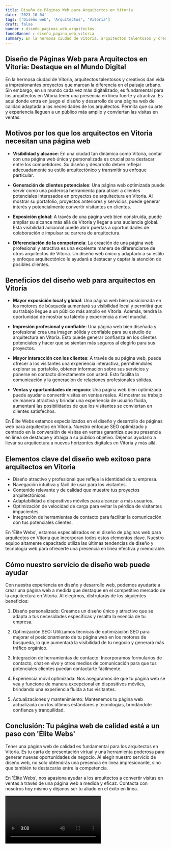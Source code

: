 ```yaml
---
title: Diseño de Páginas Web para Arquitectos en Vitoria
date: '2023-10-04'
tags: ['Diseño web', 'Arquitectos', 'Vitoria']
draft: false
banner : diseño_paginas_web_arquitectos
fondoBanner : diseño_pagina_web_vitoria
summary: En la hermosa ciudad de Vitoria, arquitectos talentosos y creativos dan vida a impresionantes proyectos que marcan la diferencia en el paisaje urbano. Sin embargo, en un mundo cada vez más digitalizado, es fundamental para los arquitectos en Vitoria tener una presencia en línea fuerte y atractiva. Es aquí donde entra en juego el diseño y desarrollo de una página web de calidad adaptada a las necesidades de los arquitectos. Permita que su arte y experiencia lleguen a un público más amplio y conviertan las visitas en ventas.
---
```


## Diseño de Páginas Web para Arquitectos en Vitoria: Destaque en el Mundo Digital

En la hermosa ciudad de Vitoria, arquitectos talentosos y creativos dan vida a impresionantes proyectos que marcan la diferencia en el paisaje urbano. Sin embargo, en un mundo cada vez más digitalizado, es fundamental para los arquitectos en Vitoria tener una presencia en línea fuerte y atractiva. Es aquí donde entra en juego el diseño y desarrollo de una página web de calidad adaptada a las necesidades de los arquitectos. Permita que su arte y experiencia lleguen a un público más amplio y conviertan las visitas en ventas.

## Motivos por los que los arquitectos en Vitoria necesitan una página web

- **Visibilidad y alcance**: En una ciudad tan dinámica como Vitoria, contar con una página web única y personalizada es crucial para destacar entre los competidores. Su diseño y desarrollo deben reflejar adecuadamente su estilo arquitectónico y transmitir su enfoque particular.

- **Generación de clientes potenciales**: Una página web optimizada puede servir como una poderosa herramienta para atraer a clientes potenciales interesados en proyectos de arquitectura en Vitoria. Al mostrar su portafolio, proyectos anteriores y servicios, puede generar interés y potencialmente convertir visitantes en clientes.

- **Exposición global**: A través de una página web bien construida, puede ampliar su alcance más allá de Vitoria y llegar a una audiencia global. Esta visibilidad adicional puede abrir puertas a oportunidades de colaboración e impulsar su carrera de arquitectura.

- **Diferenciación de la competencia**: La creación de una página web profesional y atractiva es una excelente manera de diferenciarse de otros arquitectos de Vitoria. Un diseño web único y adaptado a su estilo y enfoque arquitectónico le ayudará a destacar y captar la atención de posibles clientes.

## Beneficios del diseño web para arquitectos en Vitoria

- **Mayor exposición local y global**: Una página web bien posicionada en los motores de búsqueda aumentará su visibilidad local y permitirá que su trabajo llegue a un público más amplio en Vitoria. Además, tendrá la oportunidad de mostrar su talento y experiencia a nivel mundial.

- **Impresión profesional y confiable**: Una página web bien diseñada y profesional crea una imagen sólida y confiable para su estudio de arquitectura en Vitoria. Esto puede generar confianza en los clientes potenciales y hacer que se sientan más seguros al elegirlo para sus proyectos.

- **Mayor interacción con los clientes**: A través de su página web, puede ofrecer a los visitantes una experiencia interactiva, permitiéndoles explorar su portafolio, obtener información sobre sus servicios y ponerse en contacto directamente con usted. Esto facilita la comunicación y la generación de relaciones profesionales sólidas.

- **Ventas y oportunidades de negocio**: Una página web bien optimizada puede ayudar a convertir visitas en ventas reales. Al mostrar su trabajo de manera atractiva y brindar una experiencia de usuario fluida, aumentará las posibilidades de que los visitantes se conviertan en clientes satisfechos.

En Élite Webs estamos especializados en el diseño y desarrollo de páginas web para arquitectos en Vitoria. Nuestro enfoque SEO optimizado y centrado en la conversión de visitas en ventas garantiza que su presencia en línea se destaque y atraiga a su público objetivo. Déjenos ayudarlo a llevar su arquitectura a nuevos horizontes digitales en Vitoria y más allá.

<GifSeo />

<Cta />

## Elementos clave del diseño web exitoso para arquitectos en Vitoria

- Diseño atractivo y profesional que refleje la identidad de tu empresa.
- Navegación intuitiva y fácil de usar para los visitantes.
- Contenido relevante y de calidad que muestre tus proyectos arquitectónicos.
- Adaptabilidad a dispositivos móviles para alcanzar a más usuarios.
- Optimización de velocidad de carga para evitar la pérdida de visitantes impacientes.
- Integración de herramientas de contacto para facilitar la comunicación con tus potenciales clientes.

En 'Élite Webs', estamos especializados en el diseño de páginas web para arquitectos en Vitoria que incorporan todos estos elementos clave. Nuestro equipo altamente capacitado utiliza las últimas tendencias de diseño y tecnología web para ofrecerte una presencia en línea efectiva y memorable.

## Cómo nuestro servicio de diseño web puede ayudar

Con nuestra experiencia en diseño y desarrollo web, podemos ayudarte a crear una página web a medida que destaque en el competitivo mercado de la arquitectura en Vitoria. Al elegirnos, disfrutarás de los siguientes beneficios:

1. Diseño personalizado: Creamos un diseño único y atractivo que se adapta a tus necesidades específicas y resalta la esencia de tu empresa.

2. Optimización SEO: Utilizamos técnicas de optimización SEO para mejorar el posicionamiento de tu página web en los motores de búsqueda, lo que aumentará la visibilidad de tu negocio y generará más tráfico orgánico.

3. Integración de herramientas de contacto: Incorporamos formularios de contacto, chat en vivo y otros medios de comunicación para que tus potenciales clientes puedan contactarte fácilmente.

4. Experiencia móvil optimizada: Nos aseguramos de que tu página web se vea y funcione de manera excepcional en dispositivos móviles, brindando una experiencia fluida a tus visitantes.

5. Actualizaciones y mantenimiento: Mantenemos tu página web actualizada con los últimos estándares y tecnologías, brindándote confianza y tranquilidad.

## Conclusión: Tu página web de calidad está a un paso con 'Élite Webs'

Tener una página web de calidad es fundamental para los arquitectos en Vitoria. Es tu carta de presentación virtual y una herramienta poderosa para generar nuevas oportunidades de negocio. Al elegir nuestro servicio de diseño web, no solo obtendrás una presencia en línea impresionante, sino que también te destacarás entre la competencia.

En 'Élite Webs', nos apasiona ayudar a los arquitectos a convertir visitas en ventas a través de una página web a medida y eficaz. Contacta con nosotros hoy mismo y déjanos ser tu aliado en el éxito en línea.

<Video />

<CtaBot job='Arquitectos' city='Vitoria'/>

<Gmaps query='Vitoria+españa+maps' />